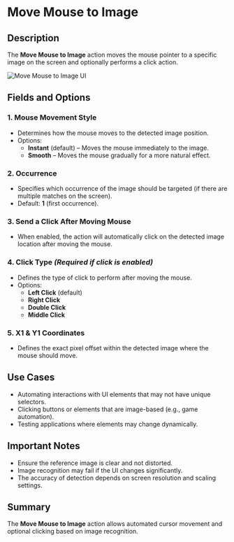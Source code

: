 # Move Mouse to Image

## Description

The **Move Mouse to Image** action moves the mouse pointer to a specific image on the screen and optionally performs a click action.

![Move Mouse to Image UI](../assets/mouse-and-keyboard/move-mouse-to-image1.png)

## Fields and Options  

### **1. Mouse Movement Style** 

- Determines how the mouse moves to the detected image position.
- Options:
  - **Instant** (default) – Moves the mouse immediately to the image.
  - **Smooth** – Moves the mouse gradually for a more natural effect.

### **2. Occurrence** 

- Specifies which occurrence of the image should be targeted (if there are multiple matches on the screen).
- Default: **1** (first occurrence).

### **3. Send a Click After Moving Mouse** 

- When enabled, the action will automatically click on the detected image location after moving the mouse.

### **4. Click Type** *(Required if click is enabled)* 

- Defines the type of click to perform after moving the mouse.
- Options:
  - **Left Click** (default)
  - **Right Click**
  - **Double Click**
  - **Middle Click**

### **5. X1 & Y1 Coordinates** 

- Defines the exact pixel offset within the detected image where the mouse should move.

## Use Cases

- Automating interactions with UI elements that may not have unique selectors.
- Clicking buttons or elements that are image-based (e.g., game automation).
- Testing applications where elements may change dynamically.

## Important Notes

- Ensure the reference image is clear and not distorted.
- Image recognition may fail if the UI changes significantly.
- The accuracy of detection depends on screen resolution and scaling settings.

## Summary

The **Move Mouse to Image** action allows automated cursor movement and optional clicking based on image recognition.